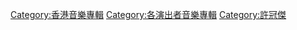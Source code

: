 {{catmore}}

[[Category:香港音樂專輯|Category:香港音樂專輯]]
[[Category:各演出者音樂專輯|Category:各演出者音樂專輯]]
[[Category:許冠傑|Category:許冠傑]]